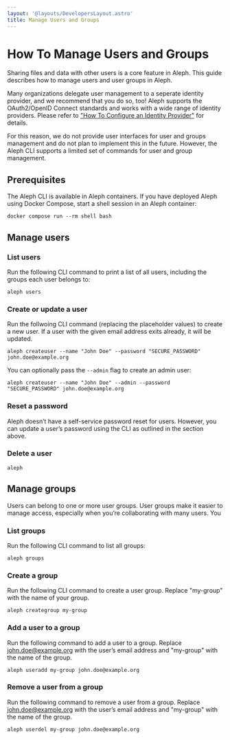 ```yaml
---
layout: '@layouts/DevelopersLayout.astro'
title: Manage Users and Groups
---
```


# How To Manage Users and Groups

<p class="lead">Sharing files and data with other users is a core feature in Aleph. This guide describes how to manage users and user groups in Aleph.</p>

Many organizations delegate user management to a seperate identity provider, and we recommend that you do so, too! Aleph supports the OAuth2/OpenID Connect standards and works with a wide range of identity providers. Please refer to ["How To Configure an Identity Provider"](/developers/how-to/operations/identity-provider) for details.

For this reason, we do not provide user interfaces for user and groups management and do not plan to implement this in the future. However, the Aleph CLI supports a limited set of commands for user and group management.

## Prerequisites

The Aleph CLI is available in Aleph containers. If you have deployed Aleph using Docker Compose, start a shell session in an Aleph container:

```
docker compose run --rm shell bash
```

## Manage users

### List users

Run the following CLI command to print a list of all users, including the groups each user belongs to:

```
aleph users
```

### Create or update a user

Run the follwoing CLI command (replacing the placeholder values) to create a new user. If a user with the given email address exits already, it will be updated.

```
aleph createuser --name "John Doe" --password "SECURE_PASSWORD" john.doe@example.org
```

You can optionally pass the `--admin` flag to create an admin user:

```
aleph createuser --name "John Doe" --admin --password "SECURE_PASSWORD" john.doe@example.org
```

### Reset a password

Aleph doesn’t have a self-service password reset for users. However, you can update a user’s password using the CLI as outlined in the section above.

### Delete a user

```
aleph
```

## Manage groups

Users can belong to one or more user groups. User groups make it easier to manage access, especially when you’re collaborating with many users. You 

### List groups

Run the following CLI command to list all groups:

```
aleph groups
```

### Create a group

Run the following CLI command to create a user group. Replace "my-group" with the name of your group.

```
aleph creategroup my-group
```

### Add a user to a group

Run the following command to add a user to a group. Replace john.doe@example.org with the user’s email address and "my-group" with the name of the group.

```
aleph useradd my-group john.doe@example.org
```

### Remove a user from a group

Run the following command to remove a user from a group. Replace john.doe@example.org with the user’s email address and "my-group" with the name of the group.

```
aleph userdel my-group john.doe@example.org
```
